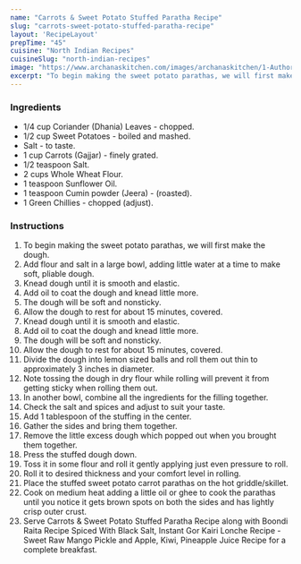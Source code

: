 ---
name: "Carrots & Sweet Potato Stuffed Paratha Recipe"
slug: "carrots-sweet-potato-stuffed-paratha-recipe"
layout: 'RecipeLayout'
prepTime: "45"
cuisine: "North Indian Recipes"
cuisineSlug: "north-indian-recipes"
image: "https://www.archanaskitchen.com/images/archanaskitchen/1-Author/sibyl_sunitha/Carrot__Sweet_Potato_Paratha_Recipe.jpg"
excerpt: "To begin making the sweet potato parathas, we will first make the dough"
---

### Ingredients

- 1/4 cup Coriander (Dhania) Leaves - chopped.
- 1/2 cup Sweet Potatoes - boiled and mashed.
- Salt - to taste.
- 1 cup Carrots (Gajjar) - finely grated.
- 1/2 teaspoon Salt.
- 2 cups Whole Wheat Flour.
- 1 teaspoon Sunflower Oil.
- 1 teaspoon Cumin powder (Jeera) - (roasted).
- 1 Green Chillies - chopped (adjust).

### Instructions

1. To begin making the sweet potato parathas, we will first make the dough.
1. Add flour and salt in a large bowl, adding little water at a time to make soft, pliable dough.
1. Knead dough until it is smooth and elastic.
1. Add oil to coat the dough and knead little more.
1. The dough will be soft and nonsticky.
1. Allow the dough to rest for about 15 minutes, covered.
1. Knead dough until it is smooth and elastic.
1. Add oil to coat the dough and knead little more.
1. The dough will be soft and nonsticky.
1. Allow the dough to rest for about 15 minutes, covered.
1. Divide the dough into lemon sized balls and roll them out thin to approximately 3 inches in diameter.
1. Note tossing the dough in dry flour while rolling will prevent it from getting sticky when rolling them out.
1. In another bowl, combine all the ingredients for the filling together.
1. Check the salt and spices and adjust to suit your taste.
1. Add 1 tablespoon of the stuffing in the center.
1. Gather the sides and bring them together.
1. Remove the little excess dough which popped out when you brought them together.
1. Press the stuffed dough down.
1. Toss it in some flour and roll it gently applying just even pressure to roll.
1. Roll it to desired thickness and your comfort level in rolling.
1. Place the stuffed sweet potato carrot parathas on the hot griddle/skillet.
1. Cook on medium heat adding a little oil or ghee to cook the parathas until you notice it gets brown spots on both the sides and has lightly crisp outer crust.
1. Serve Carrots & Sweet Potato Stuffed Paratha Recipe along with Boondi Raita Recipe Spiced With Black Salt, Instant Gor Kairi Lonche Recipe - Sweet Raw Mango Pickle and Apple, Kiwi, Pineapple Juice Recipe for a complete breakfast.

